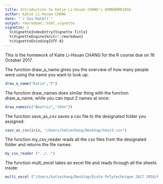 ```yaml
---
title: Introduction to Katie Li-Hsuan CHANG's HOMEWORK1016
author: Katie Li-Hsuan CHANG
date: "`r Sys.Date()`"
output: rmarkdown::html_vignette
vignette: >
  %\VignetteIndexEntry{Vignette Title}
  %\VignetteEngine{knitr::rmarkdown}
  %\VignetteEncoding{UTF-8}
---
```


This is the homework of Katie Li-Hsuan CHANG for the R course due on 16 October 2017.

The function draw_a_name gives you the overview of how many people were using the name you want to look up:
```r
draw_a_name("Katie","F")
```

The function draw_names does similar thing with the function draw_a_name, while you can input 2 names at once:
```r
draw_names(c("Beatriz","John"))
```

The function save_as_csv saves a csv file to the designated folder you assigned:
```r
save_as_csv(iris, "/Users/katiechang/Desktop/test3.csv")
```

The function my_csv_reader reads all the csv files from the designated folder and returns the file names:
```r
my_csv_reader ("../..")
```

The function multi_excel takes an excel file and reads through all the sheets inside:
```r
multi_excel ("/Users/katiechang/Desktop/Ecole Polytechnique 2017 2018/R Python/Day2 03 October 2017/TD 3/jeux.xlsx")
```


